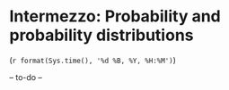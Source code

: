 # Intermezzo: Probability and probability distributions
(`r format(Sys.time(), '%d %B, %Y, %H:%M')`)

-- to-do --


<!-- - Interpretation of probability -->
<!-- - Laws of probability -->
<!-- - Probability distributions -->
<!-- - Probability distributions and their interpretation in connection with non-determinism. -->

<!-- - Bernoulli distribution: -->
<!--   PMF for an 'unbiased coin': For x element {0,1}, p(x) = (1/2)^x * (1/2)^(1-x) -->
<!--   PMF for a 'biased coin': For x element {0,1}, p(x) = (\theta)^x * (1-\theta)^(1-x) -->

<!-- - Use Galton board for normal (and binomial) distribution   -->

<!-- - Point out and keep reminding that (a) we need distributions to compute probabilites of continuous variables, or sets of outcomed, and that  -->
<!--   (b) we need know which distribution is the right one for the job, but that (c) we don't need to worry about the math itself, because all of them are implemented, and can simply be called. -->

<!-- (- develop a standard template for presenting distributions -->
<!-- - develop a standard template for presenting hypothesis tests?) -->

<!-- - Show the bean maching by Galton for the normal, and the other machine for the log-normal. -->